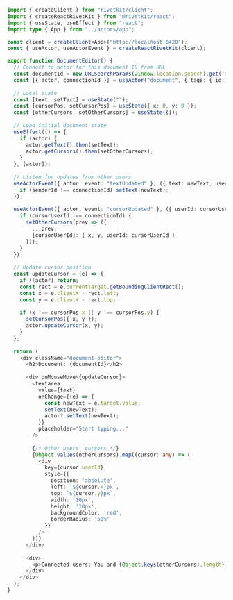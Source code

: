 ```typescript
import { createClient } from "rivetkit/client";
import { createReactRivetKit } from "@rivetkit/react";
import { useState, useEffect } from "react";
import type { App } from "../actors/app";

const client = createClient<App>("http://localhost:6420");
const { useActor, useActorEvent } = createReactRivetKit(client);

export function DocumentEditor() {
  // Connect to actor for this document ID from URL
  const documentId = new URLSearchParams(window.location.search).get('id') || 'default-doc';
  const [{ actor, connectionId }] = useActor("document", { tags: { id: documentId } });
  
  // Local state
  const [text, setText] = useState("");
  const [cursorPos, setCursorPos] = useState({ x: 0, y: 0 });
  const [otherCursors, setOtherCursors] = useState({});
  
  // Load initial document state
  useEffect(() => {
    if (actor) {
      actor.getText().then(setText);
      actor.getCursors().then(setOtherCursors);
    }
  }, [actor]);
  
  // Listen for updates from other users
  useActorEvent({ actor, event: "textUpdated" }, ({ text: newText, userId: senderId }) => {
    if (senderId !== connectionId) setText(newText);
  });
  
  useActorEvent({ actor, event: "cursorUpdated" }, ({ userId: cursorUserId, x, y }) => {
    if (cursorUserId !== connectionId) {
      setOtherCursors(prev => ({
        ...prev,
        [cursorUserId]: { x, y, userId: cursorUserId }
      }));
    }
  });
  
  // Update cursor position
  const updateCursor = (e) => {
    if (!actor) return;
    const rect = e.currentTarget.getBoundingClientRect();
    const x = e.clientX - rect.left;
    const y = e.clientY - rect.top;
    
    if (x !== cursorPos.x || y !== cursorPos.y) {
      setCursorPos({ x, y });
      actor.updateCursor(x, y);
    }
  };
  
  return (
    <div className="document-editor">
      <h2>Document: {documentId}</h2>
      
      <div onMouseMove={updateCursor}>
        <textarea
          value={text}
          onChange={(e) => {
            const newText = e.target.value;
            setText(newText);
            actor?.setText(newText);
          }}
          placeholder="Start typing..."
        />
        
        {/* Other users' cursors */}
        {Object.values(otherCursors).map((cursor: any) => (
          <div 
            key={cursor.userId}
            style={{
              position: 'absolute',
              left: `${cursor.x}px`,
              top: `${cursor.y}px`,
              width: '10px',
              height: '10px',
              backgroundColor: 'red',
              borderRadius: '50%'
            }}
          />
        ))}
      </div>
      
      <div>
        <p>Connected users: You and {Object.keys(otherCursors).length} others</p>
      </div>
    </div>
  );
}
```
